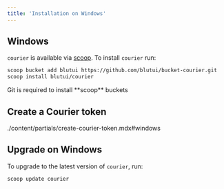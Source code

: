 ```yaml
---
title: 'Installation on Windows'
---
```


## Windows

`courier` is available via [scoop](https://scoop.sh/). To install `courier` run:

```bash
scoop bucket add blutui https://github.com/blutui/bucket-courier.git
scoop install blutui/courier
```

<Callout type="warning">
Git is required to install **scoop** buckets
</Callout>

## Create a Courier token

<include cwd>./content/partials/create-courier-token.mdx#windows</include>

## Upgrade on Windows

To upgrade to the latest version of `courier`, run:

```bash
scoop update courier
```
